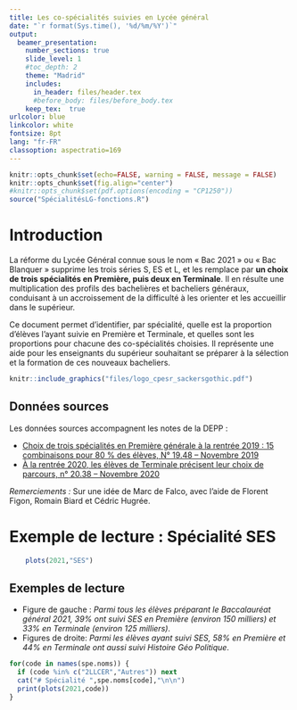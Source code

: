 ```yaml
---
title: Les co-spécialités suivies en Lycée général
date: "`r format(Sys.time(), '%d/%m/%Y')`"
output:
  beamer_presentation:
    number_sections: true
    slide_level: 1
    #toc_depth: 2
    theme: "Madrid"
    includes:
      in_header: files/header.tex
      #before_body: files/before_body.tex
    keep_tex:  true
urlcolor: blue
linkcolor: white
fontsize: 8pt
lang: "fr-FR"
classoption: aspectratio=169
---
```


```r
knitr::opts_chunk$set(echo=FALSE, warning = FALSE, message = FALSE)
knitr::opts_chunk$set(fig.align="center")
#knitr::opts_chunk$set(pdf.options(encoding = "CP1250"))
source("SpécialitésLG-fonctions.R")
```



# Introduction

La réforme du Lycée Général connue sous le nom « Bac 2021 » ou « Bac Blanquer » 
supprime les trois séries S, ES et L, et les remplace par __un choix de trois 
spécialités en Première, puis deux en Terminale__. 
Il en résulte une multiplication des profils des bachelières et bacheliers généraux,
conduisant à un accroissement de la difficulté à les orienter et les accueillir 
dans le supérieur.

Ce document permet d'identifier, par spécialité, quelle est la proportion d'élèves
l'ayant suivie en Première et Terminale, et quelles sont les proportions pour 
chacune des co-spécialités choisies. Il représente une aide pour les enseignants
du supérieur souhaitant se préparer à la sélection et la formation de ces nouveaux bacheliers.

```r
knitr::include_graphics("files/logo_cpesr_sackersgothic.pdf")
```

::: {.block}
## Données sources

Les données sources accompagnent les notes de la DEPP :

- [Choix de trois spécialités en Première générale à la rentrée 2019 : 15 combinaisons pour 80 % des élèves, N° 19.48 – Novembre 2019](https://www.education.gouv.fr/choix-de-trois-specialites-en-premiere-generale-la-rentree-2019-15-combinaisons-pour-80-des-eleves-3245)
- [À la rentrée 2020, les élèves de Terminale précisent leur choix de parcours, n° 20.38 – Novembre 2020](https://www.education.gouv.fr/la-rentree-2020-les-eleves-de-terminale-precisent-leur-choix-de-parcours-307016)
:::

_Remerciements :_
Sur une idée de Marc de Falco, avec l'aide de Florent Figon, Romain Biard et Cédric Hugrée.


# Exemple de lecture : Spécialité SES

```r
    plots(2021,"SES")
```
## Exemples de lecture

- Figure de gauche : _Parmi tous les élèves préparant le Baccalauréat général 2021, 39% ont suivi SES en Première (environ 150 milliers) et 33% en Terminale (environ 125 milliers)_.
- Figures de droite:  _Parmi les élèves ayant suivi SES, 58% en Première et 44% en Terminale ont aussi suivi Histoire Géo Politique_.


```r
for(code in names(spe.noms)) {
  if (code %in% c("2LLCER","Autres")) next
  cat("# Spécialité ",spe.noms[code],"\n\n")
  print(plots(2021,code))
}
```
